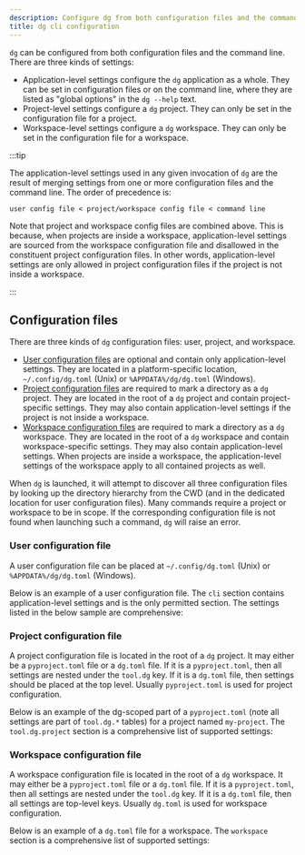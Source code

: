 ```yaml
---
description: Configure dg from both configuration files and the command line.
title: dg cli configuration
---
```



<DgComponentsRc />

`dg` can be configured from both configuration files and the command line.
There are three kinds of settings:

- Application-level settings configure the `dg` application as a whole. They can be set
  in configuration files or on the command line, where they are listed as
  "global options" in the `dg --help` text.
- Project-level settings configure a `dg` project. They can only be
  set in the configuration file for a project.
- Workspace-level settings configure a `dg` workspace. They can only
  be set in the configuration file for a workspace.

:::tip

The application-level settings used in any given invocation of `dg` are the
result of merging settings from one or more configuration files and the command
line. The order of precedence is:

```
user config file < project/workspace config file < command line
```

Note that project and workspace config files are combined above. This is
because, when projects are inside a workspace, application-level settings are
sourced from the workspace configuration file and disallowed in the constituent
project configuration files. In other words, application-level settings are
only allowed in project configuration files if the project is not inside a
workspace.

:::

## Configuration files

There are three kinds of `dg` configuration files: user, project, and workspace.

- [User configuration files](#user-configuration-file) are optional and contain only application-level settings. They are located in a platform-specific location, `~/.config/dg.toml` (Unix) or `%APPDATA%/dg/dg.toml` (Windows).
- [Project configuration files](#project-configuration-file) are required to mark a directory as a `dg` project. They are located in the root of a `dg` project and contain project-specific settings. They may also contain application-level settings if the project is not inside a workspace.
- [Workspace configuration files](#workspace-configuration-file) are required to mark a directory as a `dg` workspace. They are located in the root of a `dg` workspace and contain workspace-specific settings. They may also contain application-level settings. When projects are inside a workspace, the application-level settings of the workspace apply to all contained projects as well.

When `dg` is launched, it will attempt to discover all three configuration files by looking up the directory hierarchy from the CWD (and in the dedicated location for user configuration files). Many commands require a project or workspace to be in scope. If the corresponding configuration file is not found when launching such a command, `dg` will raise an error.

### User configuration file

A user configuration file can be placed at `~/.config/dg.toml` (Unix) or
`%APPDATA%/dg/dg.toml` (Windows).

Below is an example of a user configuration file. The `cli` section contains
application-level settings and is the only permitted section. The settings
listed in the below sample are comprehensive:

<CodeExample
  path="docs_snippets/docs_snippets/guides/dg/configuring-dg/user-config.toml"
  title=".dg.toml"
  language="toml"
/>

### Project configuration file

A project configuration file is located in the root of a `dg` project. It may
either be a `pyproject.toml` file or a `dg.toml` file. If it is a
`pyproject.toml`, then all settings are nested under the `tool.dg` key. If it
is a `dg.toml` file, then settings should be placed at the top level. Usually
`pyproject.toml` is used for project configuration.

Below is an example of the dg-scoped part of a `pyproject.toml` (note all settings are part of `tool.dg.*` tables) for a project named `my-project`. The `tool.dg.project` section is a comprehensive list of supported settings:

<CodeExample
  path="docs_snippets/docs_snippets/guides/dg/configuring-dg/project-config.toml"
  title="pyproject.toml"
  language="toml"
/>

### Workspace configuration file

A workspace configuration file is located in the root of a `dg` workspace. It
may either be a `pyproject.toml` file or a `dg.toml` file. If it is a `pyproject.toml`,
then all settings are nested under the `tool.dg` key. If it is a `dg.toml` file,
then all settings are top-level keys. Usually `dg.toml` is used for workspace
configuration.

Below is an example of a `dg.toml` file for a workspace. The
`workspace` section is a comprehensive list of supported settings:

<CodeExample
  path="docs_snippets/docs_snippets/guides/dg/configuring-dg/workspace-config.toml"
  title="dg.toml"
  language="toml"
/>
